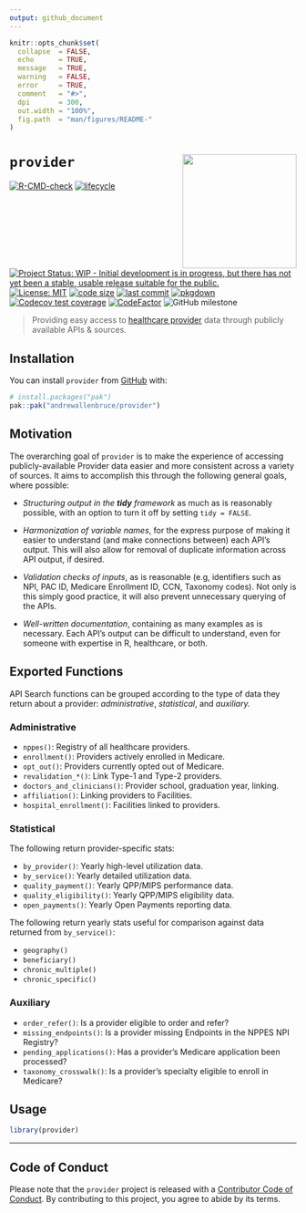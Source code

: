 ```yaml
---
output: github_document
---
```


<!-- README.md is generated from README.Rmd. Please edit that file -->

```r
knitr::opts_chunk$set(
  collapse  = FALSE,
  echo      = TRUE,
  message   = TRUE, 
  warning   = FALSE,
  error     = TRUE,
  comment   = "#>",
  dpi       = 300, 
  out.width = "100%",
  fig.path  = "man/figures/README-"
)
```

# `provider` <img src="man/figures/logo.svg" align="right" height="200" />

<!-- badges: start -->
[![R-CMD-check](https://github.com/andrewallenbruce/provider/actions/workflows/R-CMD-check.yaml/badge.svg)](https://github.com/andrewallenbruce/provider/actions/workflows/R-CMD-check.yaml)
[![lifecycle](https://img.shields.io/badge/lifecycle-experimental-orange.svg)](https://lifecycle.r-lib.org/articles/stages.html#experimental)
[![Project Status: WIP - Initial development is in progress, but there has not yet been a stable, usable release suitable for the public.](https://www.repostatus.org/badges/latest/wip.svg)](https://www.repostatus.org/#wip)
[![License: MIT](https://img.shields.io/badge/license-MIT-blue.svg)](https://choosealicense.com/licenses/mit/)
[![code size](https://img.shields.io/github/languages/code-size/andrewallenbruce/provider.svg)](https://github.com/andrewallenbruce/provider)
[![last commit](https://img.shields.io/github/last-commit/andrewallenbruce/provider.svg)](https://github.com/andrewallenbruce/provider/commits/main)
[![pkgdown](https://github.com/andrewallenbruce/provider/actions/workflows/pkgdown.yaml/badge.svg)](https://github.com/andrewallenbruce/provider/actions/workflows/pkgdown.yaml)
[![Codecov test coverage](https://codecov.io/gh/andrewallenbruce/provider/branch/main/graph/badge.svg)](https://app.codecov.io/gh/andrewallenbruce/provider?branch=main)
[![CodeFactor](https://www.codefactor.io/repository/github/andrewallenbruce/provider/badge)](https://www.codefactor.io/repository/github/andrewallenbruce/provider)
![GitHub milestone](https://img.shields.io/github/milestones/progress/andrewallenbruce/provider/1?color=white&logo=milestones)
<!-- badges: end -->

> Providing easy access to [healthcare provider](https://en.wikipedia.org/wiki/Health_care_provider) data through publicly available APIs & sources.
 

## Installation

You can install `provider` from [GitHub](https://github.com/) with:

``` r
# install.packages("pak")
pak::pak("andrewallenbruce/provider")
```

## Motivation

The overarching goal of `provider` is to make the experience of accessing publicly-available Provider data easier and more consistent across a variety of sources. It aims to accomplish this through the following general goals, where possible:

   * *Structuring output in the **tidy** framework* as much as is reasonably possible, with an option to turn it off by setting `tidy = FALSE`.

   * *Harmonization of variable names*, for the express purpose of making it easier to understand (and make connections between) each API's output. This will also allow for removal of duplicate information across API output, if desired.
   
   * *Validation checks of inputs*, as is reasonable (e.g, identifiers such as NPI, PAC ID, Medicare Enrollment ID, CCN, Taxonomy codes). Not only is this simply good practice, it will also prevent unnecessary querying of the APIs.
   
   * *Well-written documentation*, containing as many examples as is necessary. Each API's output can be difficult to understand, even for someone with expertise in R, healthcare, or both.


## Exported Functions

API Search functions can be grouped according to the type of data they return about a provider: *administrative*, *statistical*, and *auxiliary.*

### Administrative

   - `nppes()`: Registry of all healthcare providers.
   - `enrollment()`: Providers actively enrolled in Medicare.
   - `opt_out()`: Providers currently opted out of Medicare.
   - `revalidation_*()`: Link Type-1 and Type-2 providers.
   - `doctors_and_clinicians()`: Provider school, graduation year, linking.
   - `affiliation()`: Linking providers to Facilities.
   - `hospital_enrollment()`: Facilities linked to providers.

### Statistical

The following return provider-specific stats:

   - `by_provider()`: Yearly high-level utilization data.
   - `by_service()`: Yearly detailed utilization data.
   - `quality_payment()`: Yearly QPP/MIPS performance data.
   - `quality_eligibility()`: Yearly QPP/MIPS eligibility data.
   - `open_payments()`: Yearly Open Payments reporting data.

The following return yearly stats useful for comparison against data returned from `by_service()`:

   - `geography()`
   - `beneficiary()`
   - `chronic_multiple()`
   - `chronic_specific()`

### Auxiliary

   - `order_refer()`: Is a provider eligible to order and refer?
   - `missing_endpoints()`: Is a provider missing Endpoints in the NPPES NPI Registry?
   - `pending_applications()`: Has a provider's Medicare application been processed?
   - `taxonomy_crosswalk()`: Is a provider's specialty eligible to enroll in Medicare?

## Usage

```r
library(provider)
```



------------------------------------------------------------------------------

## Code of Conduct

Please note that the `provider` project is released with a [Contributor Code of Conduct](https://andrewallenbruce.github.io/provider/CODE_OF_CONDUCT.html). By contributing to this project, you agree to abide by its terms.

